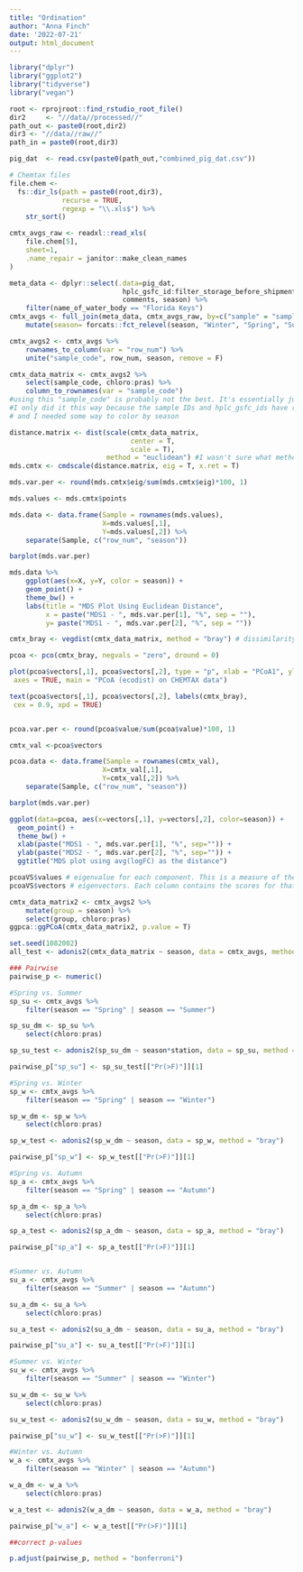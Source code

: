 ```yaml
---
title: "Ordination"
author: "Anna Finch"
date: '2022-07-21'
output: html_document
---
```


```r
library("dplyr")
library("ggplot2")
library("tidyverse")
library("vegan")

root <- rprojroot::find_rstudio_root_file()
dir2     <- "//data//processed//"
path_out <- paste0(root,dir2)
dir3 <- "//data//raw//"
path_in = paste0(root,dir3)

pig_dat  <- read.csv(paste0(path_out,"combined_pig_dat.csv"))

# Chemtax files
file.chem <-
  fs::dir_ls(path = paste0(root,dir3),
             recurse = TRUE,
             regexp = "\\.xls$") %>% 
    str_sort()

cmtx_avgs_raw <- readxl::read_xls(
    file.chem[5],
    sheet=1,
    .name_repair = janitor::make_clean_names
)

meta_data <- dplyr::select(.data=pig_dat, 
                            hplc_gsfc_id:filter_storage_before_shipment_to_gfsc, 
                            comments, season) %>%
    filter(name_of_water_body == "Florida Keys")
cmtx_avgs <- full_join(meta_data, cmtx_avgs_raw, by=c("sample" = "sample_id")) %>%
    mutate(season= forcats::fct_relevel(season, "Winter", "Spring", "Summer", "Fall"))

cmtx_avgs2 <- cmtx_avgs %>% 
    rownames_to_column(var = "row_num") %>% 
    unite("sample_code", row_num, season, remove = F)

cmtx_data_matrix <- cmtx_avgs2 %>%
    select(sample_code, chloro:pras) %>% 
    column_to_rownames(var = "sample_code")
#using this "sample_code" is probably not the best. It's essentially just using the season and row number
#I only did it this way because the sample IDs and hplc_gsfc_ids have repeat values so I could not convert them to rownames, 
# and I needed some way to color by season
```

```r
distance.matrix <- dist(scale(cmtx_data_matrix, 
                              center = T, 
                              scale = T),
                        method = "euclidean") #I wasn't sure what method to use
mds.cmtx <- cmdscale(distance.matrix, eig = T, x.ret = T)

mds.var.per <- round(mds.cmtx$eig/sum(mds.cmtx$eig)*100, 1)

mds.values <- mds.cmtx$points

mds.data <- data.frame(Sample = rownames(mds.values),
                       X=mds.values[,1],
                       Y=mds.values[,2]) %>% 
    separate(Sample, c("row_num", "season"))

barplot(mds.var.per)

mds.data %>% 
    ggplot(aes(x=X, y=Y, color = season)) +
    geom_point() +
    theme_bw() +
    labs(title = "MDS Plot Using Euclidean Distance",
         x = paste("MDS1 - ", mds.var.per[1], "%", sep = ""),
         y= paste("MDS1 - ", mds.var.per[2], "%", sep = ""))

```

```r
cmtx_bray <- vegdist(cmtx_data_matrix, method = "bray") # dissimilarity matrix using bray-curtis distance indices on the varespec dataset native to vegan

pcoa <- pco(cmtx_bray, negvals = "zero", dround = 0)

plot(pcoa$vectors[,1], pcoa$vectors[,2], type = "p", xlab = "PCoA1", ylab = "PCoA2",
 axes = TRUE, main = "PCoA (ecodist) on CHEMTAX data")

text(pcoa$vectors[,1], pcoa$vectors[,2], labels(cmtx_bray), 
 cex = 0.9, xpd = TRUE)


pcoa.var.per <- round(pcoa$value/sum(pcoa$value)*100, 1)

cmtx_val <-pcoa$vectors

pcoa.data <- data.frame(Sample = rownames(cmtx_val),
                       X=cmtx_val[,1],
                       Y=cmtx_val[,2]) %>% 
    separate(Sample, c("row_num", "season"))

barplot(mds.var.per)

ggplot(data=pcoa, aes(x=vectors[,1], y=vectors[,2], color=season)) +
  geom_point() +
  theme_bw() +
  xlab(paste("MDS1 - ", mds.var.per[1], "%", sep="")) +
  ylab(paste("MDS2 - ", mds.var.per[2], "%", sep="")) +
  ggtitle("MDS plot using avg(logFC) as the distance") 

pcoaVS$values # eigenvalue for each component. This is a measure of the variance explained by each dimension
pcoaVS$vectors # eigenvectors. Each column contains the scores for that dimension.

cmtx_data_matrix2 <- cmtx_avgs2 %>%
    mutate(group = season) %>%
    select(group, chloro:pras)
ggpca::ggPCoA(cmtx_data_matrix2, p.value = T)

```
```r
set.seed(1082002)
all_test <- adonis2(cmtx_data_matrix ~ season, data = cmtx_avgs, method = "bray")

### Pairwise
pairwise_p <- numeric()

#Spring vs. Summer
sp_su <- cmtx_avgs %>% 
    filter(season == "Spring" | season == "Summer")

sp_su_dm <- sp_su %>%
    select(chloro:pras)

sp_su_test <- adonis2(sp_su_dm ~ season*station, data = sp_su, method = "bray")

pairwise_p["sp_su"] <- sp_su_test[["Pr(>F)"]][1]

#Spring vs. Winter
sp_w <- cmtx_avgs %>% 
    filter(season == "Spring" | season == "Winter")

sp_w_dm <- sp_w %>%
    select(chloro:pras)

sp_w_test <- adonis2(sp_w_dm ~ season, data = sp_w, method = "bray")

pairwise_p["sp_w"] <- sp_w_test[["Pr(>F)"]][1]

#Spring vs. Autumn
sp_a <- cmtx_avgs %>% 
    filter(season == "Spring" | season == "Autumn")

sp_a_dm <- sp_a %>%
    select(chloro:pras)

sp_a_test <- adonis2(sp_a_dm ~ season, data = sp_a, method = "bray")

pairwise_p["sp_a"] <- sp_a_test[["Pr(>F)"]][1]


#Summer vs. Autumn
su_a <- cmtx_avgs %>% 
    filter(season == "Summer" | season == "Autumn")

su_a_dm <- su_a %>%
    select(chloro:pras)

su_a_test <- adonis2(su_a_dm ~ season, data = su_a, method = "bray")

pairwise_p["su_a"] <- su_a_test[["Pr(>F)"]][1]

#Summer vs. Winter
su_w <- cmtx_avgs %>% 
    filter(season == "Summer" | season == "Winter")

su_w_dm <- su_w %>%
    select(chloro:pras)

su_w_test <- adonis2(su_w_dm ~ season, data = su_w, method = "bray")

pairwise_p["su_w"] <- su_w_test[["Pr(>F)"]][1]

#Winter vs. Autumn
w_a <- cmtx_avgs %>% 
    filter(season == "Winter" | season == "Autumn")

w_a_dm <- w_a %>%
    select(chloro:pras)

w_a_test <- adonis2(w_a_dm ~ season, data = w_a, method = "bray")

pairwise_p["w_a"] <- w_a_test[["Pr(>F)"]][1]

##correct p-values

p.adjust(pairwise_p, method = "bonferroni")

```


